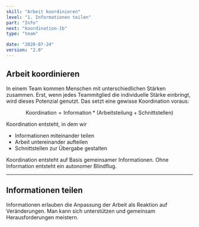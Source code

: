 ```yaml
---
skill: "Arbeit koordinieren"
level: "1. Informationen teilen"
part: "Info"
next: "koordination-1b"
type: "team"

date: "2020-07-24"
version: "2.0"
---
```


<Row className="tutsegment"> 
<Col>

## Arbeit koordinieren

In einem Team kommen Menschen mit unterschiedlichen Stärken zusammen.
Erst, wenn jedes Teammitglied die individuelle Stärke einbringt, wird dieses Potenzial genutzt.
Das setzt eine gewisse Koordination voraus:

$$
\text{Koordination} = \text{Information} * (\text{Arbeitsteilung} + \text{Schnittstellen})
$$

Koordination entsteht, in dem wir

* Informationen miteinander teilen
* Arbeit untereinander aufteilen
* Schnittstellen zur Übergabe gestalten

Koordination entsteht auf Basis gemeinsamer Informationen.
Ohne Information entsteht ein autonomer Blindflug.

---

## Informationen teilen

Informationen erlauben die Anpassung der Arbeit als Reaktion auf Veränderungen.
Man kann sich unterstützen und gemeinsam Herausforderungen meistern.

</Col>
</Row>